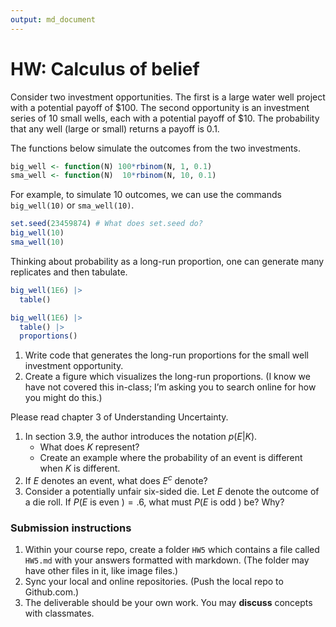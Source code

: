 ```yaml
---
output: md_document
---
```


# HW: Calculus of belief

Consider two investment opportunities.  The first is a large water well project with a potential payoff of $100.  The second opportunity is an investment series of 10 small wells, each with a potential payoff of $10.  The probability that any well (large or small) returns a payoff is 0.1.

The functions below simulate the outcomes from the two investments.

```r
big_well <- function(N) 100*rbinom(N, 1, 0.1)
sma_well <- function(N)  10*rbinom(N, 10, 0.1)
```

For example, to simulate 10 outcomes, we can use the commands `big_well(10)` or `sma_well(10)`.

```r
set.seed(23459874) # What does set.seed do?
big_well(10)
sma_well(10)
```

Thinking about probability as a long-run proportion, one can generate many replicates and then tabulate.

```r
big_well(1E6) |> 
  table() 

big_well(1E6) |>
  table() |>
  proportions()
```

1. Write code that generates the long-run proportions for the small well investment opportunity.
1. Create a figure which visualizes the long-run proportions.  (I know we have not covered this in-class; I'm asking you to search online for how you might do this.)

Please read chapter 3 of Understanding Uncertainty.

1. In section 3.9, the author introduces the notation $p(E|K)$. 
    *  What does $K$ represent?  
    *  Create an example where the probability of an event is different when $K$ is different.
1. If $E$ denotes an event, what does $E^c$ denote?
1. Consider a potentially unfair six-sided die.  Let $E$ denote the outcome of a die roll.  If $P(E$ is even $) = .6$, what must $P(E$ is odd $)$ be?  Why?

### Submission instructions

1.  Within your course repo, create a folder `HW5` which contains a file called `HW5.md` with your answers formatted with markdown.  (The folder may have other files in it, like image files.)
1. Sync your local and online repositories.  (Push the local repo to Github.com.)
1.  The deliverable should be your own work.  You may **discuss**
    concepts with classmates.

